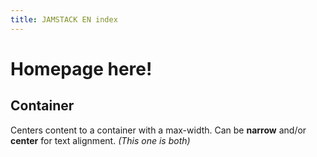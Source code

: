 ---
title: JAMSTACK EN index
---

# Homepage here!

<Container narrow center>

  ## Container

  Centers content to a container with a max-width. Can be **narrow** and/or **center** for text alignment. *(This one is both)*

</Container>